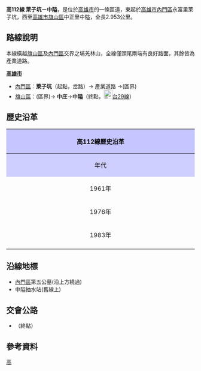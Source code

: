 {{Infobox TwRoad
|Type=th
|Code=高112線
|Num=kh112
|Level=區道
|Length=2.953
|Start=[[高雄市|高雄市]][[內門區|內門區]][[永富里_(高雄市)|永富里]]萊子坑
|End=[[高雄市|高雄市]][[旗山區|旗山區]]中正里中隘
|Dep=[[高雄市政府|高雄市政府]]
}}
'''高112線 萊子坑－中隘'''，是位於[[高雄市|高雄市]]的一條區道，東起於[[高雄市|高雄市]][[內門區|內門區]]永富里萊子坑，西至[[高雄市|高雄市]][[旗山區|旗山區]]中正里中隘，全長2.953公里。{{r|thb}}

== 路線說明 ==
本線橫越[[旗山區|旗山區]]及[[內門區|內門區]]交界之埔羌林山，全線僅頭尾兩端有良好路面，其餘皆為產業道路。
; '''[[高雄市|高雄市]]'''
* [[內門區|內門區]]：'''萊子坑'''（起點，{{Jct|country=TWN|TRKH|117}}岔路）→ 產業道路 →(區界)
* [[旗山區|旗山區]]：(區界)→ '''中庄'''→'''中隘'''（終點，[[File:TW_PHW29.svg|23px]][[台29線|台29線]]）

== 歷史沿革 ==
{| class="wikitable" style="width: 100%"
! style="text-align:center; background:#C5C5FF; color:black" colspan=3 align=center | 高112線歷史沿革
|- 
! style="text-align:center; background:#CFCFFF; color:black" width="8%" | 年代 !! style="text-align:center; background:#D3D3FF; color:black" width="46%" | 本編號沿革 !! style="text-align:center; background:#D3D3FF; color:black" width="46%" | 本路線沿革
|- 
! 1961年{{r|gazette1966}}
| 編為「'''湖底－隘丁寮'''」線，長0.400Km。(今[[杉林區|杉林區]]新庄 里司馬路2巷) || 未開闢或非公路系統。
|-
! 1976年{{r|gazette1976}}
| 解編為空號 || 編為[[高雄市廢止與缺號鄉道列表#高118線|高118線]]，路線名：'''大埔－中隘'''，長3.985Km。
|-
! 1983年
| colspan=2| 原高118線改編為高112，路線縮短至[[File:TW_PHW29.svg|23px]][[台29線|台29線]]岔路，並更名為'''萊子坑－中隘'''里程2.953Km。高118同時成為空號。
|-
|}

== 沿線地標 ==
* [[內門區|內門區]]第五公墓(沿上方繞過)
* 中隘抽水站(舊線上)

== 交會公路 ==
* {{Jct|country=TWN|CH|182}}（終點）

== 參考資料 ==
{{reflist|refs=

<ref name="thb">{{cite web |url=https://spreadsheets.google.com/spreadsheet/pub?key=0Avc0r7dng8JrdFF0YmRlSEl1dWhxVmJtR2hwZDFmcFE&gid=9 |title=高雄縣鄉道公路路線表 |accessdate=2010-11-21 |date=2010-07-19 |publisher=公路總局 |archive-date=2014-12-11 |archive-url=https://web.archive.org/web/20141211002122/https://spreadsheets.google.com/spreadsheet/pub?key=0Avc0r7dng8JrdFF0YmRlSEl1dWhxVmJtR2hwZDFmcFE&gid=9 |dead-url=no }}</ref>

<ref name="gazette1966">{{cite web |url=http://gaz.ncl.edu.tw/detail.jsp?sysid=E0921514 |title=公告臺灣省縣鄉道及專用公路路線里程表 |accessdate=2010-08-16 |date=1966-08-01 |work=政府公報資訊網 |publisher=臺灣省政府 |archive-date=2021-01-24 |archive-url=https://web.archive.org/web/20210124100834/https://gaz.ncl.edu.tw/detail.jsp?sysid=E0921514 |dead-url=yes }}</ref>

<ref name="gazette1976">{{cite web |url=http://gaz.ncl.edu.tw/detail.jsp?sysid=E0814166 |title=公告「65年度臺灣省公路資料統計表」 |accessdate=2010-11-21 |date=1977-09-09 |work=政府公報資訊網 |publisher=臺灣省政府 |archive-date=2021-01-24 |archive-url=https://web.archive.org/web/20210124163606/https://gaz.ncl.edu.tw/detail.jsp?sysid=E0814166 |dead-url=yes }}</ref>

}}

{{高雄市區道}}

[[Category:高雄市區道|高]]
